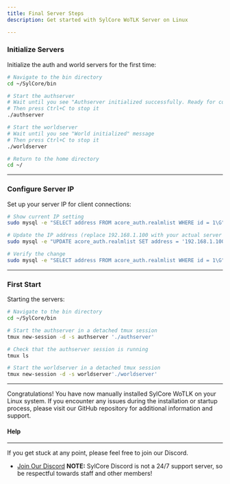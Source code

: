 ```yaml
---
title: Final Server Steps
description: Get started with SylCore WoTLK Server on Linux

---
```


### Initialize Servers
Initialize the auth and world servers for the first time:

```bash
# Navigate to the bin directory
cd ~/SylCore/bin

# Start the authserver
# Wait until you see "Authserver initialized successfully. Ready for connections!" message
# Then press Ctrl+C to stop it
./authserver

# Start the worldserver
# Wait until you see "World initialized" message
# Then press Ctrl+C to stop it
./worldserver

# Return to the home directory
cd ~/
```
---

### Configure Server IP
Set up your server IP for client connections:

```bash
# Show current IP setting
sudo mysql -e "SELECT address FROM acore_auth.realmlist WHERE id = 1\G"

# Update the IP address (replace 192.168.1.100 with your actual server IP)
sudo mysql -e "UPDATE acore_auth.realmlist SET address = '192.168.1.100' WHERE id = 1;" acore_auth

# Verify the change
sudo mysql -e "SELECT address FROM acore_auth.realmlist WHERE id = 1\G"
```
---

### First Start
Starting the servers:

```bash
# Navigate to the bin directory
cd ~/SylCore/bin

# Start the authserver in a detached tmux session
tmux new-session -d -s authserver './authserver'

# Check that the authserver session is running
tmux ls

# Start the worldserver in a detached tmux session
tmux new-session -d -s worldserver'./worldserver'
```
---

Congratulations! You have now manually installed SylCore WoTLK on your Linux system. If you encounter
any issues during the installation or startup process, please visit our GitHub repository for additional
information and support.

#### Help
---
If you get stuck at any point, please feel free to join our Discord.

   - [Join Our Discord](https://discord.gg/BQBD5MqspY) **NOTE:** SylCore Discord is not a 24/7 support server, so be respectful towards staff and other members!